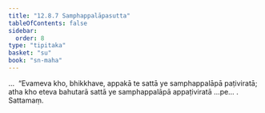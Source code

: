 ```yaml
---
title: "12.8.7 Samphappalāpasutta"
tableOfContents: false
sidebar:
  order: 8
type: "tipitaka"
basket: "su"
book: "sn-maha"
---
```



<DynamicBreadcrumb />

<Division number="1147" book="sn-maha" bookNo="14" page="407">

<Paragraph number="2471" book="sn-maha">
…  “Evameva kho, bhikkhave, appakā te sattā ye samphappalāpā paṭiviratā; atha kho eteva bahutarā sattā ye samphappalāpā appaṭiviratā …pe… .

</Paragraph>
</Division>

<Paragraph number="2472" type="center" book="sn-maha">
Sattamaṃ.
</Paragraph>
